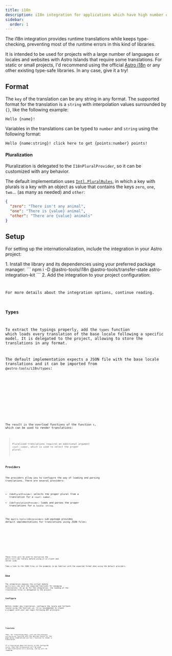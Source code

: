 ```yaml
---
title: i18n
description: i18n integration for applications which have high number of locales and requires type-checking
sidebar:
  order: 1
---
```





The i18n integration provides runtime translations while keeps type-checking, preventing most of the runtime errors in this kind of libraries.

It is intended to be used for projects with a large number of languages or locales and websites with Astro Islands that require some translations.
For static or small projects, I'd recommend using the official [Astro i18n](https://docs.astro.build/en/guides/internationalization/) or any other existing type-safe libraries. In any case, give it a try!

## Format

The `key` of the translation can be any string in any format. The supported format for the translation is a `string` with interpolation values surrounded by `{}`, like the following example:
```text
Hello {name}!
```

Variables in the translations can be typed to `number` and `string` using the following format:
```
Hello {name:string}! click here to get {points:number} points!
```

#### Pluralization

Pluralization is delegated to the `I18nPluralProvider`, so it can be customized with any behavior.

The default implementation uses [`Intl.PluralRules`](https://developer.mozilla.org/en-US/docs/Web/JavaScript/Reference/Global_Objects/Intl/PluralRules),
in which a key with plurals is a key with an object as value that contains the keys `zero`, `one`, `two`... (as many as needed) and `other`:

```json
{
  "zero": "There isn't any animal",
  "one": "There is {value} animal",
  "other": "There are {value} animals"
}
```

## Setup

For setting up the internationalization, include the integration in your Astro project:

<Steps>
1.  Install the library and its dependencies using your preferred package manager:
    ```
    npm i -D @astro-tools/i18n @astro-tools/transfer-state astro-integration-kit
    ```
2.  Add the integration to your project configuration:
    <Code title="astro.config.mjs" code={setupExampleRaw} lang="typescript" />
</Steps>

For more details about the integration options, continue reading.

### Types

To extract the typings properly, add the `types` function which loads every translation of the base locale following a specific model.
It is delegated to the project, allowing to store the translations in any format.

The default implementation expects a JSON file with the base locale translations and it can be imported from `@astro-tools/i18n/types`:

<Example>
  <Tabs>
    <TabItem label="./src/i18n/types-provider.mjs">
      <Code code={typesProviderRaw} lang="javascript" />
    </TabItem>
    <TabItem label="./translations/en-US.json">
      <Code code={enUSRaw} lang="json" />
    </TabItem>
  </Tabs>
</Example>

The result is the overload functions of the function `t`, which can be used to render translations:
<Code title="types.d.ts" code={getTranslateTypes()} lang="typescript" />

> Pluralized translations requires an additional argument `count: number`, which is used to select the proper plural.

### Providers

The providers allow you to configure the way of loading and parsing translations. There are several providers:

- `I18nPluralProvider`: selects the proper plural from a translation for a `count: number`.
- `I18nTranslationsProvider`: loads and parses the proper translations for a `locale: string`.

The `@astro-tools/i18n/providers` sub-package provides default implementations for translations using JSON files:

<Example>
  <Tabs>
    <TabItem label="translations-provider.ts">
      <Code code={translationsProviderRaw} lang="typescript" />
    </TabItem>
    <TabItem label="plural-provider.ts">
      <Code code={pluralProviderRaw} lang="typescript" />
    </TabItem>
  </Tabs>
</Example>

These files will be used to initialize the `@astro-tools:i18n` library before using it in client and server side.

<Aside type="note">Take a look to the JSON files in the examples to be familiar with the expected format when using the default providers.</Aside>

## Use

The integration exposes the virtual module `@astro-tools:i18n` with the required functions for managing translations.
As we do for the integration, the loading of the translation files is delegated to the project.

### Configure

Before render any translation, configure the locale and fallback locale using the function `use`.
It is recommended to create a wrapper with your own logic following DRY principle:

<Tabs>
  <TabItem label="use-translations.ts">
    <Code code={useTranslationsRaw} lang="typescript" />
  </TabItem>
</Tabs>

### Translate

Then, for translating keys, just use the previous `useTranslations` function with the desired locale for the page being rendered and use the `t` function to render a translation.

If a translation does not exists in the configured `locale`, then the `fallbackLocale` will be used. If the translation still missing, the `key` will be rendered.

<Example>
  <Tabs>
    <TabItem label="Example.astro">
      <Code code={i18nExampleRaw} lang="astro" />
    </TabItem>
    <TabItem label="ClientSideExample.svelte">
      <Code code={i18nClientSideExampleRaw} lang="svelte" />
    </TabItem>
    <TabItem label="es-ES.json">
      <Code code={esESRaw} lang="json" />
    </TabItem>
    <TabItem label="en-US.json">
      <Code code={enUSRaw} lang="json" />
    </TabItem>
  </Tabs>
  <ExamplePreview hydration="i18n-example">
    <I18nExample id="i18n-example" />
  </ExamplePreview>
</Example>
